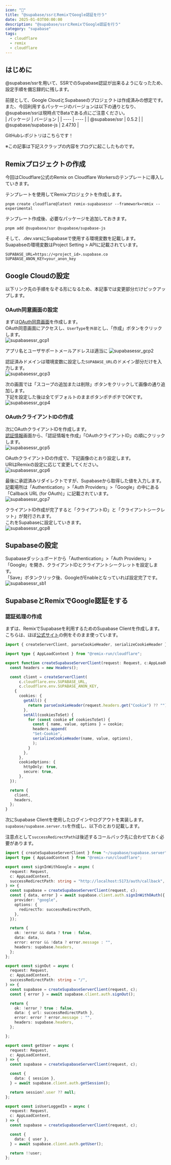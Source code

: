 ```yaml
---
icon: "🍥"
title: "@supabase/ssrとRemixでGoogle認証を行う"
date: 2025-01-03T00:00:00
description: "@supabase/ssrとRemixでGoogle認証を行う"
category: "supabase"
tags:
  - cloudflare
  - remix
  - cloudflare
---
```

## はじめに
@supabase/ssrを用いて、SSRでのSupabase認証が出来るようになったため、設定手順を備忘録的に残します。  

前提として、Google CloudとSupabaseのプロジェクトは作成済みの想定です。  
また、今回利用するパッケージのバージョンは以下の通りとなり、@supabase/ssrは現時点でBataである点にご注意ください。    
| パッケージ | バージョン |
| ---- | ---- |
| @supabase/ssr | 0.5.2 |
| @supabase/supabase-js | 2.47.10 |

GitHubレポジトリはこちらです！  
<ExLinkCard url="https://github.com/sori883/remix_auth_with_supabasessr" />  

※この記事は下記スクラップの内容をブログに起こしたものです。  
<ExLinkCard url="https://zenn.dev/sorinaji/scraps/53d2ab1a57e3ae" />  


## Remixプロジェクトの作成
今回はCloudflare公式のRemix on Cloudflare Workersのテンプレートに導入していきます。  
<ExLinkCard url="https://developers.cloudflare.com/workers/frameworks/framework-guides/remix/" />  

テンプレートを使用してRemixプロジェクトを作成します。  

```
pnpm create cloudflare@latest remix-supabasessr --framework=remix --experimental
```

テンプレート作成後、必要なパッケージを追加しておきます。  

```
pnpm add @supabase/ssr @supabase/supabase-js
```

そして、.dev.varsにSupabaseで使用する環境変数を記載します。  
Suapabseの環境変数はProject Setting > APIに記載されています。  

```
SUPABASE_URL=https://<project_id>.supabase.co
SUPABASE_ANON_KEY=your_anon_key
```

## Google Cloudの設定
以下リンク先の手順をなぞる形になるため、本記事では変更部分だけピックアップします。  
<ExLinkCard url="https://supabase.com/docs/guides/auth/social-login/auth-google?queryGroups=environment&environment=server&queryGroups=framework&framework=remix&queryGroups=platform&platform=web#application-code-configuration" />  

### OAuth同意画面の設定
まずは[OAuth同意画面](https://console.cloud.google.com/apis/credentials/consent)を作成します。  
OAuth同意画面にアクセスし、`UserType`を`外部`とし、「作成」ボタンをクリックします。  
![supabasessr_gcp1](./supabasessr_gcp1.webp)  

アプリ名とユーザサポートメールアドレスは適当に
![supabasessr_gcp2](./supabasessr_gcp2.webp)  

認証済みドメインは環境変数に設定した`SUPABASE_URL`のドメイン部分だけを入力します。  
![supabasessr_gcp3](./supabasessr_gcp3.webp)  

次の画面では「スコープの追加または削除」ボタンをクリックして画像の通り追加します。  
下記を設定した後は全てデフォルトのままボタンポチポチでOKです。  
![supabasessr_gcp4](./supabasessr_gcp4.webp)  

### OAuthクライアントIDの作成
次にOAuthクライアントIDを作成します。  
[認証情報](https://console.cloud.google.com/apis/credentials)画面から、「認証情報を作成」「OAuthクライアントID」の順にクリックします。  
![supabasessr_gcp5](./supabasessr_gcp5.webp)  

OAuthクライアントIDの作成で、下記画像のとおり設定します。  
URIはRemixの設定に応じて変更してください。  
![supabasessr_gcp6](./supabasessr_gcp6.webp)  

最後に承認済みリダイレクトですが、Supabaseから取得した値を入力します。  
記載場所は「Authentication」>「Auth Providers」>「Google」の中にある「Callback URL (for OAuth)」に記載されています。  
![supabasessr_gcp7](./supabasessr_gcp7.webp)  

クライアントID作成が完了すると「クライアントID」と「クライアントシークレット」が発行されます。  
これをSupabaseに設定していきます。  
![supabasessr_gcp8](./supabasessr_gcp8.webp)  

## Supabaseの設定
Supabaseダッシュボードから「Authentication」>「Auth Providers」>「Google」を開き、クライアントIDとクライアントシークレットを設定します。  
「Save」ボタンクリック後、GoogleがEnableとなっていれば設定完了です。  
![supabasessr_sb1](./supabasessr_sb1.webp)  

## SupabaseとRemixでGoogle認証をする
### 認証処理の作成
まずは、RemixでSupabaseを利用するためのSupabase Clientを作成します。  
こちらは、ほぼ[公式サイト](https://supabase.com/docs/guides/auth/server-side/creating-a-client?queryGroups=framework&framework=remix&queryGroups=package-manager&package-manager=pnpm&queryGroups=environment&environment=remix-component#create-a-client)の例をそのまま使っています。  

```ts
import { createServerClient, parseCookieHeader, serializeCookieHeader } from "@supabase/ssr";

import type { AppLoadContext } from "@remix-run/cloudflare";

export function createSupabaseServerClient(request: Request, c:AppLoadContext) {
  const headers = new Headers();

  const client = createServerClient(
      c.cloudflare.env.SUPABASE_URL,
      c.cloudflare.env.SUPABASE_ANON_KEY,
    {
      cookies: {
        getAll() {
          return parseCookieHeader(request.headers.get("Cookie") ?? "");
        },
        setAll(cookiesToSet) {
          for (const cookie of cookiesToSet) {
            const { name, value, options } = cookie;
            headers.append(
            "Set-Cookie",
            serializeCookieHeader(name, value, options),
            );
          }
        },
      },
      cookieOptions: {
        httpOnly: true,
        secure: true,
      },
  });

  return { 
    client,
    headers,
  };
}
```

次にSupabase Clientを使用したログインやログアウトを実装します。  
`supabase/supabase.server.ts`を作成し、以下のとおり記載します。  

注意点として`successRedirectPath`は後述するコールバック先に合わせておく必要があります。 

```ts
import { createSupabaseServerClient } from "~/supabase/supabase.server";
import type { AppLoadContext } from "@remix-run/cloudflare";

export const signInWithGoogle = async (
  request: Request,
  c: AppLoadContext,
  successRedirectPath: string = "http://localhost:5173/auth/callback",
) => {
  const supabase = createSupabaseServerClient(request, c);
  const { data, error } = await supabase.client.auth.signInWithOAuth({
    provider: "google",
    options: {
      redirectTo: successRedirectPath,
    },
  });

  return { 
    ok: !error && data ? true : false,
    data: data,
    error: error && !data ? error.message : "",
    headers: supabase.headers,
  };
};

export const signOut = async (
  request: Request,
  c: AppLoadContext,
  successRedirectPath: string = "/",
) => {
  const supabase = createSupabaseServerClient(request, c);
  const { error } = await supabase.client.auth.signOut();

  return { 
    ok: !error ? true : false,
    data: { url: successRedirectPath }, 
    error: error ? error.message : "",
    headers: supabase.headers,
  };

};

export const getUser = async (
  request: Request,
  c: AppLoadContext,
) => {
  const supabase = createSupabaseServerClient(request, c);

  const {
    data: { session },
  } = await supabase.client.auth.getSession();

  return session?.user ?? null;
};

export const isUserLoggedIn = async (
  request: Request,
  c: AppLoadContext,
) => {
  const supabase = createSupabaseServerClient(request, c);

  const {
    data: { user },
  } = await supabase.client.auth.getUser();

  return !!user;
};
```

